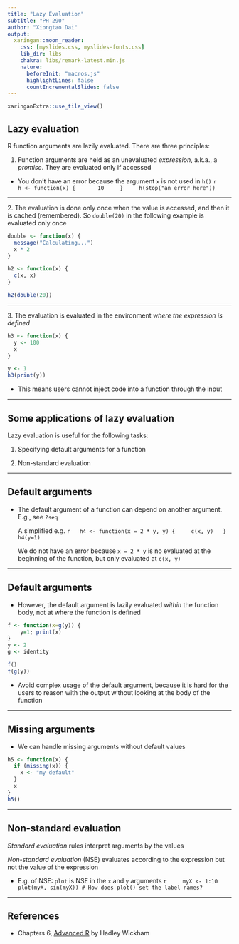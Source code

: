 ```yaml
---
title: "Lazy Evaluation"
subtitle: "PH 290"
author: "Xiongtao Dai"
output:
  xaringan::moon_reader:
    css: [myslides.css, myslides-fonts.css]
    lib_dir: libs
    chakra: libs/remark-latest.min.js
    nature:
      beforeInit: "macros.js"
      highlightLines: false
      countIncrementalSlides: false
---
```


```r
xaringanExtra::use_tile_view()
```

## Lazy evaluation
R function arguments are lazily evaluated. There are three principles:

1. Function arguments are held as an unevaluated *expression*, a.k.a., a *promise*. They are evaluated only if accessed

- You don't have an error because the argument `x` is not used in `h()`
    ```r
    h <- function(x) {
      10
    }
    h(stop("an error here"))
    ```

---

2\. The evaluation is done only once when the value is accessed, and then it is cached (remembered). So `double(20)` in the following example is evaluated only once

```r
double <- function(x) { 
  message("Calculating...")
  x * 2
}

h2 <- function(x) {
  c(x, x)
}

h2(double(20))
```

---

3\. The evaluation is evaluated in the environment *where the expression is defined*

```r
h3 <- function(x) {
  y <- 100
  x
}

y <- 1
h3(print(y))
```

- This means users cannot inject code into a function through the input


---

## Some applications of lazy evaluation

Lazy evaluation is useful for the following tasks:

1. Specifying default arguments for a function

1. Non-standard evaluation

---

## Default arguments

- The default argument of a function can depend on another argument. E.g., see `?seq`

    A simplified e.g.
    ```r
    h4 <- function(x = 2 * y, y) {
      c(x, y)
    }
    h4(y=1)
    ```
    
    We do not have an error because `x = 2 * y` is no evaluated at the beginning of the function, but only evaluated at `c(x, y)`

---

## Default arguments

- However, the default argument is lazily evaluated *within* the function body, not at where the function is defined

```r
f <- function(x=g(y)) {
    y=1; print(x)
}
y <- 2
g <- identity
```
```r
f()
f(g(y))
```

- Avoid complex usage of the default argument, because it is hard for the users to reason with the output without looking at the body of the function

---

## Missing arguments

- We can handle missing arguments without default values

```r
h5 <- function(x) {
  if (missing(x)) {
    x <- "my default"
  }
  x
}
h5()
```

---

## Non-standard evaluation

*Standard evaluation* rules interpret arguments by the values

*Non-standard evaluation* (NSE) evaluates according to the expression but not the value of the expression


<!-- - `library` is NSE in its first argument -->
<!--     ```{r, error=TRUE} -->
<!--     library(MASS) # OK -->
<!--     x <- "MASS" -->
<!--     library(x) --> 
<!--     ``` -->


- E.g. of NSE: `plot` is NSE in the `x` and `y` arguments
    ```r
    myX <- 1:10
    plot(myX, sin(myX)) # How does plot() set the label names?
    ```

---

## References

- Chapters 6, [Advanced R](https://adv-r.hadley.nz/index.html) by Hadley Wickham
